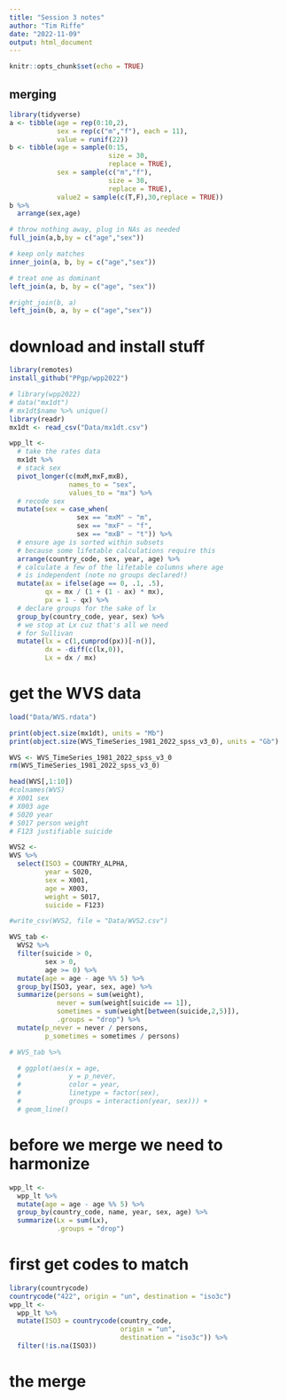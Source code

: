 ```yaml
---
title: "Session 3 notes"
author: "Tim Riffe"
date: "2022-11-09"
output: html_document
---
```


```r
knitr::opts_chunk$set(echo = TRUE)
```

## merging


```r
library(tidyverse)
a <- tibble(age = rep(0:10,2), 
            sex = rep(c("m","f"), each = 11),
            value = runif(22))
b <- tibble(age = sample(0:15, 
                         size = 30,
                         replace = TRUE),
            sex = sample(c("m","f"), 
                         size = 30,
                         replace = TRUE),
            value2 = sample(c(T,F),30,replace = TRUE))
b %>% 
  arrange(sex,age)

# throw nothing away, plug in NAs as needed
full_join(a,b,by = c("age","sex"))

# keep only matches
inner_join(a, b, by = c("age","sex"))

# treat one as dominant
left_join(a, b, by = c("age", "sex"))

#right_join(b, a)
left_join(b, a, by = c("age","sex"))
```

# download and install stuff

```r
library(remotes)
install_github("PPgp/wpp2022")
```

```r
# library(wpp2022)
# data("mx1dt")
# mx1dt$name %>% unique()
library(readr)
mx1dt <- read_csv("Data/mx1dt.csv")
```

```r
wpp_lt <-
  # take the rates data
  mx1dt %>% 
  # stack sex 
  pivot_longer(c(mxM,mxF,mxB),
               names_to = "sex",
               values_to = "mx") %>% 
  # recode sex
  mutate(sex = case_when(
                 sex == "mxM" ~ "m",
                 sex == "mxF" ~ "f",
                 sex == "mxB" ~ "t")) %>% 
  # ensure age is sorted within subsets
  # because some lifetable calculations require this
  arrange(country_code, sex, year, age) %>% 
  # calculate a few of the lifetable columns where age
  # is independent (note no groups declared!)
  mutate(ax = ifelse(age == 0, .1, .5),
         qx = mx / (1 + (1 - ax) * mx),
         px = 1 - qx) %>% 
  # declare groups for the sake of lx
  group_by(country_code, year, sex) %>% 
  # we stop at Lx cuz that's all we need
  # for Sullivan
  mutate(lx = c(1,cumprod(px))[-n()],
         dx = -diff(c(lx,0)),
         Lx = dx / mx)
```

# get the WVS data

```r
load("Data/WVS.rdata")

print(object.size(mx1dt), units = "Mb")
print(object.size(WVS_TimeSeries_1981_2022_spss_v3_0), units = "Gb")

WVS <- WVS_TimeSeries_1981_2022_spss_v3_0
rm(WVS_TimeSeries_1981_2022_spss_v3_0)

head(WVS[,1:10])
#colnames(WVS)
# X001 sex
# X003 age
# S020 year
# S017 person weight
# F123 justifiable suicide
```

```r
WVS2 <- 
WVS %>% 
  select(ISO3 = COUNTRY_ALPHA,
         year = S020,
         sex = X001,
         age = X003,
         weight = S017,
         suicide = F123)

#write_csv(WVS2, file = "Data/WVS2.csv")
```

```r

WVS_tab <-
  WVS2 %>% 
  filter(suicide > 0,
         sex > 0,
         age >= 0) %>% 
  mutate(age = age - age %% 5) %>% 
  group_by(ISO3, year, sex, age) %>% 
  summarize(persons = sum(weight),
            never = sum(weight[suicide == 1]),
            sometimes = sum(weight[between(suicide,2,5)]),
            .groups = "drop") %>% 
  mutate(p_never = never / persons,
         p_sometimes = sometimes / persons)

# WVS_tab %>% 

  # ggplot(aes(x = age, 
  #            y = p_never, 
  #            color = year, 
  #            linetype = factor(sex),
  #            groups = interaction(year, sex))) +
  # geom_line()
```

# before we merge we need to harmonize

```r
wpp_lt <- 
  wpp_lt %>% 
  mutate(age = age - age %% 5) %>% 
  group_by(country_code, name, year, sex, age) %>% 
  summarize(Lx = sum(Lx),
            .groups = "drop")

```

# first get codes to match
```r
library(countrycode)
countrycode("422", origin = "un", destination = "iso3c")
wpp_lt <-
  wpp_lt %>% 
  mutate(ISO3 = countrycode(country_code, 
                            origin = "un", 
                            destination = "iso3c")) %>% 
  filter(!is.na(ISO3))
```

# the merge
```r


```








